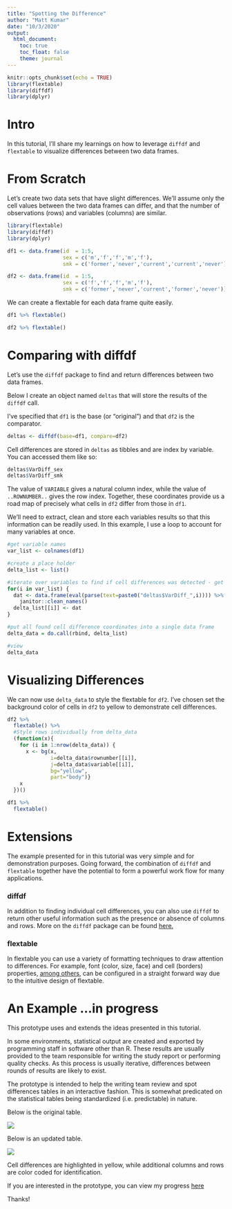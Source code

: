 ```yaml
---
title: "Spotting the Difference"
author: "Matt Kumar"
date: "10/3/2020"
output: 
  html_document:
    toc: true
    toc_float: false
    theme: journal
---
```


 ```r
knitr::opts_chunk$set(echo = TRUE)
library(flextable)
library(diffdf)
library(dplyr)
```

# Intro
In this tutorial, I'll share my learnings on how to leverage `diffdf` and `flextable` to visualize differences between two data frames.

# From Scratch
Let's create two data sets that have slight differences. We'll assume only the cell values between the two data frames can differ, and that the number of observations (rows) and variables (columns) are similar.

```r
library(flextable)
library(diffdf)
library(dplyr)

df1 <- data.frame(id  = 1:5,
                  sex = c('m','f','f','m','f'),
                  smk = c('former','never','current','current','never'))

df2 <- data.frame(id  = 1:5,
                  sex = c('f','f','f','m','f'),
                  smk = c('former','never','current','former','never'))
```

We can create a flextable for each data frame quite easily.

```r
df1 %>% flextable()

df2 %>% flextable()
```

# Comparing with diffdf
Let's use the `diffdf` package to find and return differences between two data frames. 

Below I create an object named `deltas` that will store the results of the `diffdf` call. 

I've specified that `df1` is the base (or "original") and that `df2` is the comparator.

```r
deltas <- diffdf(base=df1, compare=df2)
```

Cell differences are stored in `deltas` as tibbles and are index by variable. You can accessed them like so:
```r
deltas$VarDiff_sex
deltas$VarDiff_smk
```

The value of `VARIABLE` gives a natural column index, while the value of `..ROWNUMBER..` gives the row index. Together, these coordinates provide us a road map of precisely what cells in `df2` differ from those in `df1`.

We'll need to extract, clean and store each variables results so that this information can be readily used. In this example, I use a loop to account for many variables at once.

```r
#get variable names
var_list <- colnames(df1)

#create a place holder
delta_list <- list()

#iterate over variables to find if cell differences was detected - get "coordinates"
for(i in var_list) {
  dat <- data.frame(eval(parse(text=paste0("deltas$VarDiff_",i)))) %>% 
    janitor::clean_names()
  delta_list[[i]] <- dat
}

#put all found cell difference coordinates into a single data frame
delta_data = do.call(rbind, delta_list)

#view
delta_data
```

# Visualizing Differences
We can now use `delta_data` to style the flextable for `df2`. I've chosen set the background color of cells in `df2` to yellow to demonstrate cell differences.

```r
df2 %>% 
  flextable() %>%
  #Style rows individually from delta_data
  (function(x){
    for (i in 1:nrow(delta_data)) {
      x <- bg(x, 
              i=delta_data$rownumber[[i]], 
              j=delta_data$variable[[i]], 
              bg="yellow", 
              part="body")}
    x
  })()

df1 %>%
  flextable()

```



# Extensions

The example presented for in this tutorial was very simple and for demonstration purposes. Going forward, the combination of `diffdf` and `flextable` together have the potential to form a powerful work flow for many applications.

### diffdf
In addition to finding individual cell differences, you can also use `diffdf` to return other useful information such as the presence or absence of columns and rows. More on the `diffdf` package can be found [here.](https://cran.r-project.org/web/packages/diffdf/vignettes/diffdf-basic.html)

### flextable
In flextable you can use a variety of formatting techniques to draw attention to differences. For example, font (color, size, face) and cell (borders) properties, [among others,](https://davidgohel.github.io/flextable/articles/format.html) can be configured in a straight forward way due to the intuitive design of flextable.



# An Example ...in progress

This prototype uses and extends the ideas presented in this tutorial. 

In some environments, statistical output are created and exported by programming staff in software other than R. These results are usually provided to the team responsible for writing the study report or performing quality checks. As this process is usually iterative, differences between rounds of results are likely to exist. 

The prototype is intended to help the writing team review and spot differences tables in an interactive fashion. This is somewhat predicated on the statistical tables being standardized (i.e. predictable) in nature.


Below is the original table.

![](assets/org.png)

Below is an updated table.

![](assets/revise.org.png)


Cell differences are highlighted in yellow, while additional columns and rows are color coded for identification.


If you are interested in the prototype, you can view my progress [here](https://github.com/mattkumar/flexdiff)

Thanks!